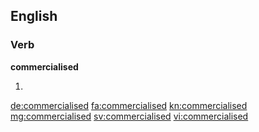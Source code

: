 ==English==

===Verb===
'''commercialised'''

# {{past of|commercialise}}

[[de:commercialised]]
[[fa:commercialised]]
[[kn:commercialised]]
[[mg:commercialised]]
[[sv:commercialised]]
[[vi:commercialised]]